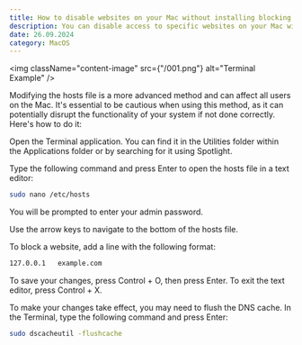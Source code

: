 ```yaml
---
title: How to disable websites on your Mac without installing blocking software
description: You can disable access to specific websites on your Mac without installing any additional apps by modifying the system's hosts file.
date: 26.09.2024
category: MacOS
---
```


<img className="content-image" src={"/001.png"} alt="Terminal Example" />

Modifying the hosts file is a more advanced method and can affect all users on the Mac. It's essential to be cautious when using this method, as it can potentially disrupt the functionality of your system if not done correctly. Here's how to do it:

Open the Terminal application. You can find it in the Utilities folder within the Applications folder or by searching for it using Spotlight.

Type the following command and press Enter to open the hosts file in a text editor:

```bash
sudo nano /etc/hosts
```

You will be prompted to enter your admin password.

Use the arrow keys to navigate to the bottom of the hosts file.

To block a website, add a line with the following format:

```bash
127.0.0.1   example.com
```

To save your changes, press Control + O, then press Enter. To exit the text editor, press Control + X.

To make your changes take effect, you may need to flush the DNS cache. In the Terminal, type the following command and press Enter:

```bash
sudo dscacheutil -flushcache
```
